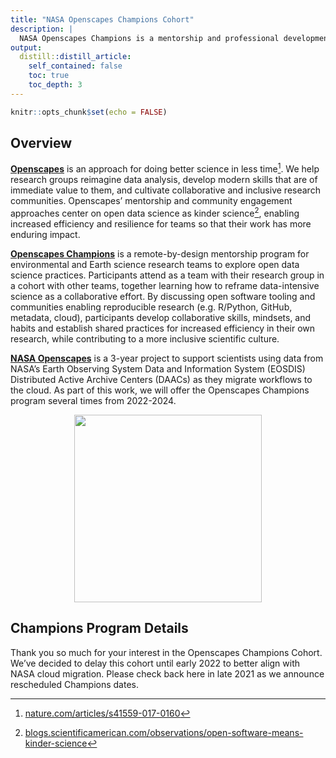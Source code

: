 ```yaml
---
title: "NASA Openscapes Champions Cohort"
description: |
  NASA Openscapes Champions is a mentorship and professional development opportunity for research teams using data from NASA Distributed Active Archive Centers (DAACs) and interested in open science and migrating their analytical workflows to the cloud. 
output:
  distill::distill_article:
    self_contained: false
    toc: true
    toc_depth: 3
---
```


```r
knitr::opts_chunk$set(echo = FALSE)
```



## Overview

**[Openscapes](https://openscapes.org)** is an approach for doing better science in less time[^1]. We help research groups reimagine data analysis, develop modern skills that are of immediate value to them, and cultivate collaborative and inclusive research communities. Openscapes’ mentorship and community engagement approaches center on open data science as kinder science[^2], enabling increased efficiency and resilience for teams so that their work has more enduring impact.

**[Openscapes Champions](https://openscapes.org/champions)** is a remote-by-design mentorship program for environmental and Earth science research teams to explore open data science practices. Participants attend as a team with their research group in a cohort with other teams, together learning how to reframe data-intensive science as a collaborative effort. By discussing open software tooling and communities enabling reproducible research (e.g. R/Python, GitHub, metadata, cloud), participants develop collaborative skills, mindsets, and habits and establish shared practices for increased efficiency in their own research, while contributing to a more inclusive scientific culture.

**[NASA Openscapes](https://nasa-openscapes.github.io)** is a 3-year project to support scientists using data from NASA’s Earth Observing System Data and Information System (EOSDIS) Distributed Active Archive Centers (DAACs) as they migrate workflows to the cloud. As part of this work, we will offer the Openscapes Champions program several times from 2022-2024.



<center>
    <img src="images/nasa-openscapes.png" width="300px">
</center>

## Champions Program Details

Thank you so much for your interest in the Openscapes Champions Cohort.  We’ve decided to delay this cohort until early 2022 to better align with NASA cloud migration. Please check back here in late 2021 as we announce rescheduled Champions dates.


<!---

The NASA Openscapes Champions Cohort will run from March-April 2022. We will meet as a cohort twice monthly over four months, on alternating Fridays. Additional hands-on Clinics will be scheduled with participants.

*   **Dates:** March 4, 18, April 1, 15, 29
*   **Times:** 10:00-11:30 am Pacific Time
*   **Where:** remotely, via Zoom
*   **Who: **Cohort of 6-8 research groups that work with data from NASA DAACs. Each team consists of a team lead (faculty, principal investigator, etc) and up to 4 team members of your choice (graduate students, post docs, research technicians, etc). 
*   **Cost:** Free; this opportunity is supported by NASA through a grant to Openscapes 
*   **Expected time commitment:** 8hrs/month for 2 months, which accounts for a 3 hours/month of synchronous Zoom calls, Clinic time, and collaborating with your research group to strengthen shared workflows.

## Nominate your team to participate

Nominate your team by completing **[this Google Form](https://docs.google.com/forms/d/e/1FAIpQLScz-0XUEw-RFCyzn3LNXl_8sDGIxIjY4Agy-esWjnSvOk_Jlw/viewform?usp=sf_link) by February 1, 2022**. This opportunity is open only to research groups that work with data from NASA DAACs. Priority will be given to researchers using data from DAACs participating in Openscapes this year: LP DAAC, NSIDC, PO.DAAC, GES DISC, and ASDC.

Please submit one nomination per team, preferably by the team lead (faculty, principal investigator, etc). We will confirm participation in early February 2022. 

Learn more about the [Openscapes Champions Program](https://openscapes.org/champions) and [FAQs about forming your team](https://openscapes.org/faq). Questions? Contact Openscapes: openscapes at nceas.ucsb.edu

--->

[^1]:
     [nature.com/articles/s41559-017-0160](https://nature.com/articles/s41559-017-0160) 

[^2]:
     [blogs.scientificamerican.com/observations/open-software-means-kinder-science](https://blogs.scientificamerican.com/observations/open-software-means-kinder-science) 
